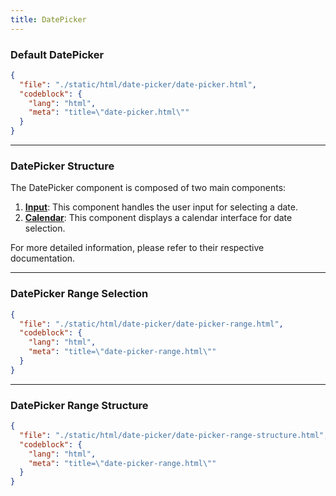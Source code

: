 ```yaml
---
title: DatePicker
---
```


### Default DatePicker

<ComponentPreview className="items-start pt-20 min-h-[30rem]" src="/date-picker/date-picker" />

```json doc-gen:file
{
  "file": "./static/html/date-picker/date-picker.html",
  "codeblock": {
    "lang": "html",
    "meta": "title=\"date-picker.html\""
  }
}
```

---

### DatePicker Structure

The DatePicker component is composed of two main components:

1. **[Input](/docs/components/input)**: This component handles the user input for selecting a date.
2. **[Calendar](/docs/components/calendar)**: This component displays a calendar interface for date selection.

For more detailed information, please refer to their respective documentation.

---

### DatePicker Range Selection

<ComponentPreview className="items-start pt-20 min-h-[37rem] sm:min-h-[30rem]" src="/date-picker/date-picker-range" />

```json doc-gen:file
{
  "file": "./static/html/date-picker/date-picker-range.html",
  "codeblock": {
    "lang": "html",
    "meta": "title=\"date-picker-range.html\""
  }
}
```

---

### DatePicker Range Structure

```json doc-gen:file
{
  "file": "./static/html/date-picker/date-picker-range-structure.html",
  "codeblock": {
    "lang": "html",
    "meta": "title=\"date-picker-range.html\""
  }
}
```

